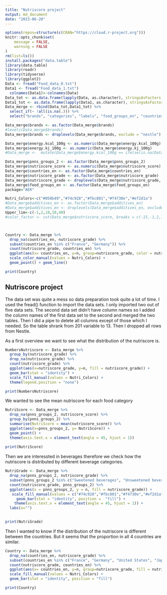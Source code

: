 ```yaml
---
title: "Nutriscore project"
output: md_document
date: "2023-06-20"
---
```


```r
options(repos=structure(c(CRAN="https://cloud.r-project.org")))
knitr::opts_chunk$set(
	message = FALSE,
	warning = FALSE
)
rm(list=ls())
install.packages("data.table")
library(data.table)
library(readr)
library(tidyverse)
library(ggplot2)
Data <- fread("Food_data_0.txt")
Data1 <- fread("Food_data_1.txt")
  colnames(Data1)<-colnames(Data) 
Data_tot <- as.data.frame(lapply(Data, as.character), stringsAsFactors = FALSE)
Data1_tot <- as.data.frame(lapply(Data1, as.character), stringsAsFactors = FALSE)
Data_merge <- rbind(Data_tot,Data1_tot) %>%
  select_if(~ !all(is.na(.))) %>%
  select("brands", "categories", "labels", "food_groups_en", "countries_en", "ingredients_analysis_tags", "allergens", "additives_n", "nutriscore_score", "nutriscore_grade", "pnns_groups_2", "energy.kcal_100g", "energy.kj_100g") 

Data_merge$brands <- as.factor(Data_merge$brands)
#levels(Data_merge$brands)
Data_merge$brands <- droplevels(Data_merge$brands, exclude = "nestle")

Data_merge$energy.kcal_100g <- as.numeric(Data_merge$energy.kcal_100g)
Data_merge$energy.kj_100g <- as.numeric(Data_merge$energy.kj_100g)
#Data_merge <-  mutate(Data_merge$energy.kcal_100g == ifelse(is.na(Data_merge$energy.kcal_100g), Data_merge$energy.kj_100g / 4.184, Data_merge$energy.kcal_100g),Data_merge$energy.kj_100g == ifelse(is.na(Data_merge$energy.kj_100g), Data_merge$energy.kcal_100g * 4.184, Data_merge$energy.kj_100g))

Data_merge$pnns_groups_2 <- as.factor(Data_merge$pnns_groups_2)
Data_merge$nutriscore_score <- as.numeric(Data_merge$nutriscore_score)
Data_merge$countries_en <- as.factor(Data_merge$countries_en)
Data_merge$nutriscore_grade <- as.factor(Data_merge$nutriscore_grade) 
Data_merge$nutriscore_grade <- droplevels(Data_merge$nutriscore_grade, exclude = "")
Data_merge$food_groups_en <- as.factor(Data_merge$food_groups_en)
package="AER"

Nutri_Colors<-c("#058b49","#74c928","#fbc801","#f4730e","#ef2d1a")
#Data_merge$additives_en <- as.factor(Data_merge$additives_en)
#Data_merge$additives_en <- droplevels(Data_merge$additives_en, exclude = "")
Upper_lim<-c(-1,2,10,18,40)
#color_factor <- cut(Data_merge$nutriscore_score, breaks = c(-15,-1,2,10,18,40), labels = c("#058b49","#74c928","#fbc801","#f4730e","#ef2d1a"))



Country <- Data_merge %>%
  drop_na(countries_en, nutriscore_grade) %>%
  subset(countries_en %in% c("France", "Germany")) %>%
  count(nutriscore_grade, countries_en) %>%
  ggplot(aes(x= countries_en, y=n, group=nutriscore_grade, color = nutriscore_grade))+
  scale_color_manual(values = Nutri_Colors) +
  geom_point() + geom_line()  

print(Country)

```

## Nutriscore project

The data set was quite a mess so data preparation took quite a lot of time. I used the fread() function to import the data sets. I only imported two out of five data sets. The second data set didn't have column names so I added the column names of the first data set to the second and merged the two tables. Then I did a pipe to delete all columns except of those which I needed. So the table shrank from 201 variable to 13. Then I dropped all rows from Nestle.


As a first overview we want to see what the distribution of the nutriscore is.

```r
NumbersNutriscore <- Data_merge %>%
  group_by(nutriscore_grade) %>%
  drop_na(nutriscore_grade) %>%
  count(nutriscore_grade) %>%
  ggplot(aes(x=nutriscore_grade, y=n, fill = nutriscore_grade)) +
  geom_bar(stat = "identity") +
  scale_fill_manual(values = Nutri_Colors) +
  theme(legend.position = "none")

print(NumbersNutriscore)
```

We wanted to see the mean nutriscore for each food category

```r
NutriScore <- Data_merge %>%
  drop_na(pnns_groups_2, nutriscore_score) %>%
  group_by(pnns_groups_2) %>%
  summarise(NutriScore = mean(nutriscore_score)) %>%
  ggplot(aes(x=pnns_groups_2, y= NutriScore)) +
  geom_point() +
  theme(axis.text.x = element_text(angle = 45, hjust = 1)) 
  
print(NutriScore)
```

Then we are interessted in beverages therefore we check how the nutriscore is distributed by different beverage categories.

```r
NutriGrade <- Data_merge %>%
  drop_na(pnns_groups_2, nutriscore_grade) %>%
  subset(pnns_groups_2 %in% c("Sweetened beverages", "Unsweetened beverages", "Artificially sweetened beverages", "Alcoholic beverages")) %>%
  count(nutriscore_grade, pnns_groups_2) %>%
  ggplot(aes(x = pnns_groups_2, y = n, fill = nutriscore_grade)) +
   scale_fill_manual(values = c("#74c928","#fbc801","#f4730e","#ef2d1a")) +
     geom_bar(stat = "identity", position =  "fill") + 
    theme(axis.text.x = element_text(angle = 45, hjust = 1)) +
  labs(x="")
  

print(NutriGrade)
```

Then I wanted to know if the distribution of the nutriscore is different between the countries. But it seems that the proportion in all 4 countries are similar.

```r
Country <- Data_merge %>%
  drop_na(countries_en, nutriscore_grade) %>%
  subset(countries_en %in% c("France", "Germany", "United States", "Japan")) %>%
  count(nutriscore_grade, countries_en) %>%
  ggplot(aes(x= countries_en, y=n, group=nutriscore_grade, fill = nutriscore_grade))+
  scale_fill_manual(values = Nutri_Colors) +
  geom_bar(stat = "identity", position = "fill")

print(Country)
```
